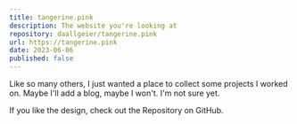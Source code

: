 ```yaml
---
title: tangerine.pink
description: The website you're looking at
repository: daallgeier/tangerine.pink
url: https://tangerine.pink
date: 2023-06-06
published: false
---
```



Like so many others, I just wanted a place to collect some projects I worked on. Maybe I'll add a blog, maybe I won't. I'm not sure yet.

If you like the design, check out the Repository on GitHub.

